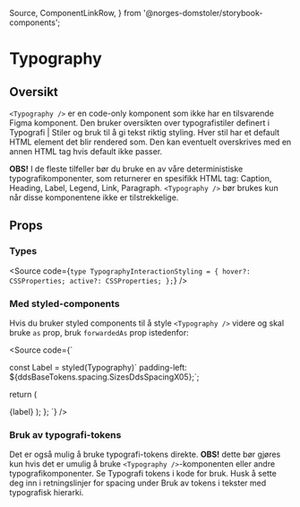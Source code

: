   Source,
  ComponentLinkRow,
} from '@norges-domstoler/storybook-components';

<Meta of={TypographyStories} />

# Typography

<ComponentLinkRow
  docsHref="https://design.domstol.no/987b33f71/p/3718e2-typography"
  githubHref="https://github.com/domstolene/designsystem/tree/main/packages/components/src/components/Typography"
/>

## Oversikt

`<Typography />` er en code-only komponent som ikke har en tilsvarende Figma komponent.
Den bruker oversikten over typografistiler definert i <Link href="https://design.domstol.no/987b33f71/p/63b944-typografi/b/21516f">Typografi | Stiler og bruk</Link> til å gi tekst riktig styling.
Hver stil har et default HTML element det blir rendered som. Den kan eventuelt overskrives med en annen HTML tag hvis default ikke passer.

**OBS!** I de fleste tilfeller bør du bruke en av våre deterministiske typografikomponenter, som returnerer en spesifikk HTML tag: <Link href="https://design.domstol.no/987b33f71/p/473d57-caption/b/52a7b4">Caption</Link>, <Link href="https://design.domstol.no/987b33f71/p/76b220-heading/b/30ecca">Heading</Link>, <Link href="https://design.domstol.no/987b33f71/p/49dc3f-label/b/102e70">Label</Link>, <Link href="https://design.domstol.no/987b33f71/p/829771-legend/b/15b037">Legend</Link>, <Link href="https://design.domstol.no/987b33f71/p/411e45-link/b/674f25">Link</Link>, <Link href="https://design.domstol.no/987b33f71/p/883067-paragraph/b/70f5e1">Paragraph</Link>.
`<Typography />` bør brukes kun når disse komponentene ikke er tilstrekkelige.

## Props

<Canvas of={TypographyStories.Default} />
<Controls of={TypographyStories.Default} />

### Types

<Source
  code={`type TypographyInteractionStyling = {
  hover?: CSSProperties;
  active?: CSSProperties;
  };`}
/>

### Med styled-components

Hvis du bruker styled components til å style `<Typography />` videre og skal bruke `as` prop, bruk `forwardedAs` prop istedenfor:

<Source
  code={`

const Label = styled(Typography)\` padding-left: \${ddsBaseTokens.spacing.SizesDdsSpacingX05};\`;


return (

<Label forwardedAs="span" typographyType="supportingStyleLabel01">
  {label}
</Label>
); }; `} />

### Bruk av typografi-tokens

Det er også mulig å bruke typografi-tokens direkte.
**OBS!** dette bør gjøres kun hvis det er umulig å bruke `<Typography />`-komponenten eller andre typografikomponenter.
Se <Link href="https://design.domstol.no/987b33f71/p/63b944-typografi/b/34fc66">Typografi tokens i kode</Link> for bruk.
Husk å sette deg inn i retningslinjer for spacing under <Link href="https://design.domstol.no/987b33f71/p/63b944-typografi/t/1459ef">Bruk av tokens i tekster med typografisk hierarki</Link>.
